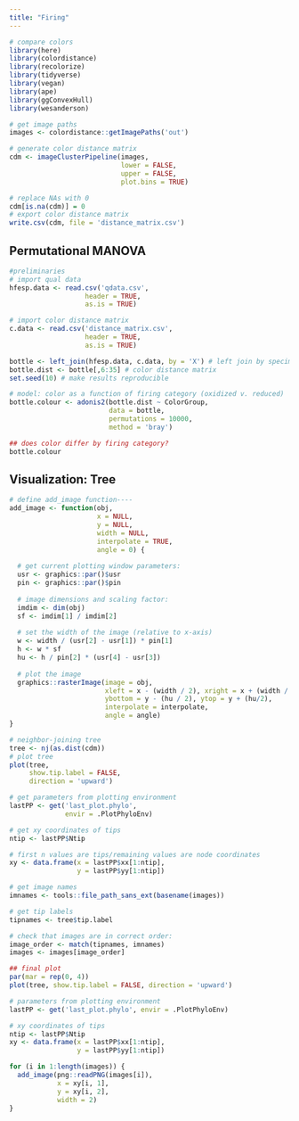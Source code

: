 ```yaml
---
title: "Firing"
---
```


```r
# compare colors
library(here)
library(colordistance)
library(recolorize)
library(tidyverse)
library(vegan)
library(ape)
library(ggConvexHull)
library(wesanderson)

# get image paths
images <- colordistance::getImagePaths('out')

# generate color distance matrix
cdm <- imageClusterPipeline(images,
                            lower = FALSE,
                            upper = FALSE,
                            plot.bins = TRUE)

# replace NAs with 0
cdm[is.na(cdm)] = 0
# export color distance matrix
write.csv(cdm, file = 'distance_matrix.csv')
```

## Permutational MANOVA

```r
#preliminaries
# import qual data
hfesp.data <- read.csv('qdata.csv',
                   header = TRUE,
                   as.is = TRUE)

# import color distance matrix
c.data <- read.csv('distance_matrix.csv',
                   header = TRUE,
                   as.is = TRUE)

bottle <- left_join(hfesp.data, c.data, by = 'X') # left join by specimen number
bottle.dist <- bottle[,6:35] # color distance matrix
set.seed(10) # make results reproducible

# model: color as a function of firing category (oxidized v. reduced)
bottle.colour <- adonis2(bottle.dist ~ ColorGroup,
                         data = bottle,
                         permutations = 10000,
                         method = 'bray')

## does color differ by firing category?
bottle.colour
```

## Visualization: Tree

```r
# define add_image function----
add_image <- function(obj,
                      x = NULL,
                      y = NULL,
                      width = NULL,
                      interpolate = TRUE,
                      angle = 0) {
  
  # get current plotting window parameters:
  usr <- graphics::par()$usr
  pin <- graphics::par()$pin
  
  # image dimensions and scaling factor:
  imdim <- dim(obj)
  sf <- imdim[1] / imdim[2]
  
  # set the width of the image (relative to x-axis)
  w <- width / (usr[2] - usr[1]) * pin[1]
  h <- w * sf
  hu <- h / pin[2] * (usr[4] - usr[3])
  
  # plot the image
  graphics::rasterImage(image = obj,
                        xleft = x - (width / 2), xright = x + (width / 2),
                        ybottom = y - (hu / 2), ytop = y + (hu/2),
                        interpolate = interpolate,
                        angle = angle)
}

# neighbor-joining tree
tree <- nj(as.dist(cdm))
# plot tree
plot(tree,
     show.tip.label = FALSE,
     direction = 'upward')

# get parameters from plotting environment
lastPP <- get('last_plot.phylo', 
              envir = .PlotPhyloEnv)

# get xy coordinates of tips
ntip <- lastPP$Ntip

# first n values are tips/remaining values are node coordinates
xy <- data.frame(x = lastPP$xx[1:ntip],
                 y = lastPP$yy[1:ntip])

# get image names
imnames <- tools::file_path_sans_ext(basename(images))

# get tip labels
tipnames <- tree$tip.label

# check that images are in correct order:
image_order <- match(tipnames, imnames)
images <- images[image_order]

## final plot
par(mar = rep(0, 4))
plot(tree, show.tip.label = FALSE, direction = 'upward')

# parameters from plotting environment
lastPP <- get('last_plot.phylo', envir = .PlotPhyloEnv)

# xy coordinates of tips
ntip <- lastPP$Ntip
xy <- data.frame(x = lastPP$xx[1:ntip],
                 y = lastPP$yy[1:ntip]) 

for (i in 1:length(images)) {
  add_image(png::readPNG(images[i]),
            x = xy[i, 1],
            y = xy[i, 2], 
            width = 2)
}
```
